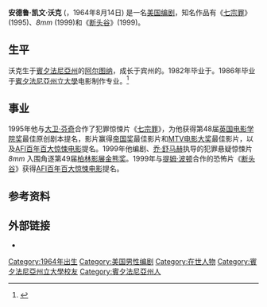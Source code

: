 {{Infobox person
| image       = 
| birth_date   = {{Birth date and age|1964|8|14}}
| birth_place  = {{flagicon|USA}}  [[賓夕法尼亞州|賓夕法尼亞州]][[阿尔图纳_(宾夕法尼亚州)|阿尔图纳]] 
| years_active = 1993年–现在
| occupation  = [[编剧|编剧]]
}} 
'''安德鲁·凯文·沃克''' ({{lang-en|Andrew Kevin Walker}}，1964年8月14日) 是一名[[美国|美国]][[编剧|编剧]]，知名作品有《[[七宗罪_(电影)|七宗罪]]》(1995)、''8mm'' (1999)和《[[断头谷|断头谷]]》(1999)。

==生平==
沃克生于[[賓夕法尼亞州|賓夕法尼亞州]]的[[阿尔图纳_(宾夕法尼亚州)|阿尔图纳]]，成长于宾州的{{Tsl|en|Mechanicsburg|梅卡尼克斯堡}}。1982年毕业于{{Tsl|en|Mechanicsburg Area Senior High School|梅卡尼克區高中}}。1986年毕业于[[賓夕法尼亞州立大學|賓夕法尼亞州立大學]]电影制作专业。<ref name="pabook">{{Cite web |url=http://www.pabook.libraries.psu.edu/LitMap/bios/Walker__Andrew_Kevin.html |title=Andrew Kevin Walker<!-- Bot generated title --> |access-date=2014-08-07 |archive-date=2007-06-21 |archive-url=https://archive.is/20070621101111/http://www.pabook.libraries.psu.edu/LitMap/bios/Walker__Andrew_Kevin.html |dead-url=yes }}</ref>

== 事业 ==
1995年他与[[大卫·芬奇|大卫·芬奇]]合作了犯罪惊悚片《[[七宗罪_(电影)|七宗罪]]》，为他获得第48届[[英国电影学院奖|英国电影学院奖]]最佳原创剧本提名，影片赢得[[帝国奖|帝国奖]]最佳影片和[[MTV电影大奖|MTV电影大奖]]最佳影片，以及[[AFI百年百大惊悚电影|AFI百年百大惊悚电影]]提名。1999年他编剧、[[乔·舒马赫|乔·舒马赫]]执导的犯罪悬疑惊悚片''8mm'' 入围角逐第49届[[柏林影展|柏林影展]][[金熊奖|金熊奖]]。1999年与[[提姆·波顿|提姆·波顿]]合作的恐怖片《[[断头谷|断头谷]]》获得[[AFI百年百大惊悚电影|AFI百年百大惊悚电影]]提名。

==参考资料==
{{Reflist}}

==外部链接==
*{{imdb name|id=0001825}}
{{土星奖最佳剧本}}
{{Authority control}}
{{DEFAULTSORT:Walker, Andrew Kevin}}
[[Category:1964年出生|Category:1964年出生]]
[[Category:美国男性编剧|Category:美国男性编剧]]
[[Category:在世人物|Category:在世人物]]
[[Category:賓夕法尼亞州立大學校友|Category:賓夕法尼亞州立大學校友]]
[[Category:賓夕法尼亞州人|Category:賓夕法尼亞州人]]
